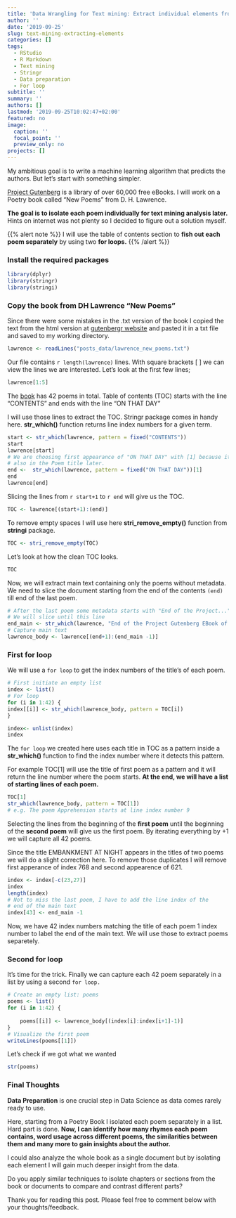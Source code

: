 ```yaml
---
title: 'Data Wrangling for Text mining: Extract individual elements from a Book'
author: ''
date: '2019-09-25'
slug: text-mining-extracting-elements
categories: []
tags:
  - RStudio
  - R Markdown
  - Text mining
  - Stringr
  - Data preparation
  - For loop
subtitle: ''
summary: ''
authors: []
lastmod: '2019-09-25T10:02:47+02:00'
featured: no
image:
  caption: ''
  focal_point: ''
  preview_only: no
projects: []
---
```


My ambitious goal is to write a machine learning algorithm that predicts the authors. But let's start with something simpler.

[Project Gutenberg](https://www.gutenberg.org/) is a library of over 60,000 free eBooks. I will work on a Poetry book called "New Poems" from D. H. Lawrence. 

**The goal is to isolate each poem individually for text mining analysis later.** Hints on internet was not plenty so I decided to figure out a solution myself. 

{{% alert note %}}
I will use the table of contents section to **fish out each poem separately** by using two **for loops.**
{{% /alert %}}


### Install the required packages

```r
library(dplyr)
library(stringr)
library(stringi)
```

### Copy the book from DH Lawrence "New Poems"

Since there were some mistakes in the .txt version of the book I copied the text from the html version at [gutenbergr website](http://www.gutenberg.org/files/22726/22726-h/22726-h.htm) and pasted it in a txt file and saved to my working directory. 
```r

lawrence <- readLines("posts_data/lawrence_new_poems.txt")

```
Our file contains ```r length(lawrence)``` lines. With square brackets [ ] we can view the lines we are interested. Let's look at the first few lines;

```r
lawrence[1:5]

```

The [book](http://www.gutenberg.org/files/22726/22726-h/22726-h.htm) has 42 poems in total. Table of contents (TOC) starts with the line "CONTENTS" and ends with the line "ON THAT DAY"

I will use those lines to extract the TOC. Stringr package comes in handy here. **str_which()** function returns line index numbers for a given term.
```r
start <- str_which(lawrence, pattern = fixed("CONTENTS"))
start
lawrence[start]
# We are choosing first appearance of "ON THAT DAY" with [1] because it appears 
# also in the Poem title later.
end <-  str_which(lawrence, pattern = fixed("ON THAT DAY"))[1]
end
lawrence[end]
```

Slicing the lines from ```r start+1``` to  ```r end``` will give us the TOC.

```r
TOC <- lawrence[(start+1):(end)]
```

To remove empty spaces I will use here **stri_remove_empty()** function from **stringi** package.

```r
TOC <- stri_remove_empty(TOC)
```
Let's look at how the clean TOC looks. 
```r
TOC 

```


Now, we will extract main text containing only the poems without metadata. We need to slice the document starting from the end of the contents ```(end)``` till end of the last poem.

```r
# After the last poem some metadata starts with "End of the Project..."
# We will slice until this line
end_main <- str_which(lawrence, "End of the Project Gutenberg EBook of New Poems, by D. H. Lawrence")
# Capture main text
lawrence_body <- lawrence[(end+1):(end_main -1)]
```

### First for loop  

We will use a ```for loop``` to get the index numbers of the title's of each poem.
```r

# First initiate an empty list
index <- list()
# For loop
for (i in 1:42) {
index[[i]] <- str_which(lawrence_body, pattern = TOC[i])
}

index<- unlist(index)
index

```
The ```for loop``` we created here uses each title in TOC as a pattern inside a **str_which()** function to find the index number where it detects this pattern.   

For example TOC[1] will use the title of first poem as a pattern and it will return the line number where the poem starts. **At the end, we will have a list of starting lines of each poem.**  
```r
TOC[1]
str_which(lawrence_body, pattern = TOC[1])
# e.g. The poem Apprehension starts at line index number 9
```

Selecting the lines from the beginning of the **first poem** until the beginning of the **second poem** will give us the first poem. By iterating everything by +1 we will capture all 42 poems.


Since the title EMBANKMENT AT NIGHT appears in the titles of two poems we will do a slight correction here. To remove those duplicates I will remove first apperance of index 768 and second appearence of 621.

```r
index <- index[-c(23,27)]
index
length(index)
# Not to miss the last poem, I have to add the line index of the
# end of the main text
index[43] <- end_main -1
```
Now, we have 42 index numbers matching the title of each poem 1 index number to label the end of the main text. We will use those to extract poems separetely.   

### Second for loop

It's time for the trick. Finally we can capture each 42 poem separately in a list by using a second ```for loop.```
```r
# Create an empty list: poems
poems <- list()
for (i in 1:42) {
    
    poems[[i]] <- lawrence_body[(index[i]:index[i+1]-1)]  
}
# Visualize the first poem
writeLines(poems[[1]])
```

Let's check if we got what we wanted
```r
str(poems)
```

### Final Thoughts

**Data Preparation** is one crucial step in Data Science as data comes rarely ready to use.

Here, starting from a Poetry Book I isolated each poem separately in a list. Hard part is done. **Now, I can identify how many rhymes each poem contains, word usage across different poems, the similarities between them and many more to gain insights about the author.** 

I could also analyze the whole book as a single document but by isolating each element I will gain much deeper insight from the data. 

Do you apply similar techniques to isolate chapters or sections from the book or documents to compare and contrast different parts?  

Thank you for reading this post. Please feel free to comment below with your thoughts/feedback.  